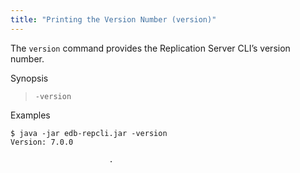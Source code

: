 ```yaml
---
title: "Printing the Version Number (version)"
---
```


<div id="print_version" class="registered_link"></div>

The `version` command provides the Replication Server CLI’s version number.

Synopsis

> `-version`

Examples

```text
$ java -jar edb-repcli.jar -version
Version: 7.0.0

                      .
```
